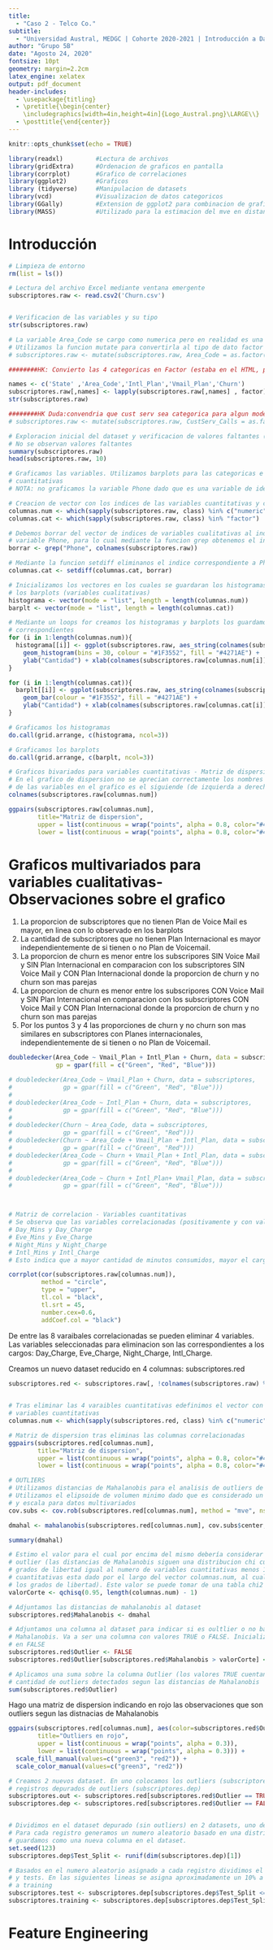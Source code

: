 ```yaml
---
title:
  - "Caso 2 - Telco Co."
subtitle:
  - "Universidad Austral, MEDGC | Cohorte 2020-2021 | Introducción a Data Mining"
author: "Grupo 5B"
date: "Agosto 24, 2020"
fontsize: 10pt
geometry: margin=2.2cm
latex_engine: xelatex
output: pdf_document
header-includes:
  - \usepackage{titling}
  - \pretitle{\begin{center}
    \includegraphics[width=4in,height=4in]{Logo_Austral.png}\LARGE\\}
  - \posttitle{\end{center}}
---
```

\vspace{2cm}

\begin{center}
INTEGRANTES

FARACH, VERONICA

HEREDIA BAEK, GABRIELA

KINA, HERNAN

LANZA, EZEQUIEL

LAXI, IGNACIO

MANZL, JUAN JOSE
 
\end{center}

\clearpage

```r
knitr::opts_chunk$set(echo = TRUE)
```

```r
library(readxl)         #Lectura de archivos
library(gridExtra)      #Ordenacion de graficos en pantalla
library(corrplot)       #Grafico de correlaciones
library(ggplot2)        #Graficos
library (tidyverse)     #Manipulacion de datasets
library(vcd)            #Visualizacion de datos categoricos
library(GGally)         #Extension de ggplot2 para combinacion de graficos/matrices
library(MASS)           #Utilizado para la estimacion del mve en distancias de Mahalanobis
```

# Introducción

```r

# Limpieza de entorno
rm(list = ls())

# Lectura del archivo Excel mediante ventana emergente
subscriptores.raw <- read.csv2('Churn.csv')


# Verificacion de las variables y su tipo
str(subscriptores.raw)

# La variable Area_Code se cargo como numerica pero en realidad es una variable categorica.
# Utilizamos la funcion mutate para convertirla al tipo de dato factor
# subscriptores.raw <- mutate(subscriptores.raw, Area_Code = as.factor(Area_Code))

```

```r

########HK: Convierto las 4 categoricas en Factor (estaba en el HTML, pero no lo encontre en el cod R) ##########

names <- c('State' ,'Area_Code','Intl_Plan','Vmail_Plan','Churn')
subscriptores.raw[,names] <- lapply(subscriptores.raw[,names] , factor)
str(subscriptores.raw)

########HK Duda:convendria que cust serv sea categorica para algun modelo? (es similar a la discusion de #rooms. depende del modelo a utilizar?) ##########
# subscriptores.raw <- mutate(subscriptores.raw, CustServ_Calls = as.factor(CustServ_Calls))

# Exploracion inicial del dataset y verificacion de valores faltantes (missings)
# No se observan valores faltantes
summary(subscriptores.raw)
head(subscriptores.raw, 10)

# Graficamos las variables. Utilizamos barplots para las categoricas e histogramas para las
# cuantitativas
# NOTA: no graficamos la variable Phone dado que es una variable de identificacion (ID)

# Creacion de vector con los indices de las variables cuantitativas y cualitativas
columnas.num <- which(sapply(subscriptores.raw, class) %in% c("numeric","integer"))
columnas.cat <- which(sapply(subscriptores.raw, class) %in% "factor")

# Debemos borrar del vector de indices de variables cualitativas al indice correspondiente a la 
# variable Phone, para lo cual mediante la funcion grep obtenemos el indice de la columna Phone
borrar <- grep("Phone", colnames(subscriptores.raw))

# Mediante la funcion setdiff eliminanos el indice correspondiente a Phone del vector columnas.cat
columnas.cat <- setdiff(columnas.cat, borrar)

# Inicializamos los vectores en los cuales se guardaran los histogramas (variables cuantitativas) y
# los barplots (variables cualitativas)
histograma <- vector(mode = "list", length = length(columnas.num))
barplt <- vector(mode = "list", length = length(columnas.cat))

# Mediante un loops for creamos los histogramas y barplots los guardamos en los vectores
# correspondientes
for (i in 1:length(columnas.num)){
  histograma[[i]] <- ggplot(subscriptores.raw, aes_string(colnames(subscriptores.raw[columnas.num[i]]))) + 
    geom_histogram(bins = 30, colour = "#1F3552", fill = "#4271AE") + 
    ylab("Cantidad") + xlab(colnames(subscriptores.raw[columnas.num[i]]))
}

for (i in 1:length(columnas.cat)){
  barplt[[i]] <- ggplot(subscriptores.raw, aes_string(colnames(subscriptores.raw[columnas.cat[i]]))) + 
    geom_bar(colour = "#1F3552", fill = "#4271AE") + 
    ylab("Cantidad") + xlab(colnames(subscriptores.raw[columnas.cat[i]]))
}
```

```r

# Graficamos los histogramas
do.call(grid.arrange, c(histograma, ncol=3))
```

```r

# Graficamos los barplots
do.call(grid.arrange, c(barplt, ncol=3))

```


```r

# Graficos bivariados para variables cuantitativas - Matriz de dispersion
# En el grafico de dispersion no se aprecian correctamente los nombres de las variables. El orden
# de las variables en el grafico es el siguiende (de izquierda a derecha y de arriba hacia abajo)
colnames(subscriptores.raw[columnas.num])

ggpairs(subscriptores.raw[columnas.num], 
        title="Matriz de dispersion",
        upper = list(continuous = wrap("points", alpha = 0.8, color="#4271AE")),
        lower = list(continuous = wrap("points", alpha = 0.8, color="#4271AE")))

```

# Graficos multivariados para variables cualitativas- Observaciones sobre el grafico

1. La proporcion de subscriptores que no tienen Plan de Voice Mail es mayor, en linea con lo observado en los barplots
2. La cantidad de subscriptores que no tienen Plan Internacional es mayor independientemente de si tienen o no Plan de Voicemail.
3. La proporcion de churn es menor entre los subscripores SIN Voice Mail y SIN Plan Internacional en comparacion con los subscriptores SIN Voice Mail y CON Plan Internacional donde la proporcion de churn y no churn son mas parejas
4. La proporcion de churn es menor entre los subscripores CON Voice Mail y SIN Plan Internacional en comparacion con los subscriptores CON Voice Mail y CON Plan Internacional donde la proporcion de churn y no churn son mas parejas
5. Por los puntos 3 y 4 las proporciones de churn y no churn son mas similares en subscriptores con Planes internacionales, independientemente de si tienen o no Plan de Voicemail.

```r

doubledecker(Area_Code ~ Vmail_Plan + Intl_Plan + Churn, data = subscriptores.raw,
             gp = gpar(fill = c("Green", "Red", "Blue")))

# doubledecker(Area_Code ~ Vmail_Plan + Churn, data = subscriptores,
#              gp = gpar(fill = c("Green", "Red", "Blue")))
# 
# doubledecker(Area_Code ~ Intl_Plan + Churn, data = subscriptores,
#              gp = gpar(fill = c("Green", "Red", "Blue")))
# 
# doubledecker(Churn ~ Area_Code, data = subscriptores,
#              gp = gpar(fill = c("Green", "Red")))
# doubledecker(Churn ~ Area_Code + Vmail_Plan + Intl_Plan, data = subscriptores,
#              gp = gpar(fill = c("Green", "Red")))
# doubledecker(Area_Code ~ Churn + Vmail_Plan + Intl_Plan, data = subscriptores,
#              gp = gpar(fill = c("Green", "Red", "Blue")))
# 
# doubledecker(Area_Code ~ Churn + Intl_Plan+ Vmail_Plan, data = subscriptores,
#              gp = gpar(fill = c("Green", "Red", "Blue")))



# Matriz de correlacion - Variables cuantitativas
# Se observa que las variables correlacionadas (positivamente y con valor 1) son
# Day_Mins y Day_Charge
# Eve_Mins y Eve_Charge
# Night_Mins y Night_Charge
# Intl_Mins y Intl_Charge
# Esto indica que a mayor cantidad de minutos consumidos, mayor el cargo.
```

```r

corrplot(cor(subscriptores.raw[columnas.num]), 
         method = "circle",
         type = "upper",
         tl.col = "black",
         tl.srt = 45,
         number.cex=0.6,
         addCoef.col = "black")
```

De entre las 8 varaibales correlacionadas se pueden eliminar 4 variables. Las variables seleccionadas para eliminacion son las correspondientes a los cargos: Day_Charge, Eve_Charge, Night_Charge, Intl_Charge.

Creamos un nuevo dataset reducido en 4 columnas: subscriptores.red

```r

subscriptores.red <- subscriptores.raw[, !colnames(subscriptores.raw) %in% c("Day_Charge", 
                                                                             "Eve_Charge", "Night_Charge", "Intl_Charge")]

# Tras eliminar las 4 varaibles cuantitativas edefinimos el vector con los indices de las 
# variables cuantitativas
columnas.num <- which(sapply(subscriptores.red, class) %in% c("numeric","integer"))

# Matriz de dispersion tras eliminas las columnas correlacionadas
ggpairs(subscriptores.red[columnas.num], 
        title="Matriz de dispersion",
        upper = list(continuous = wrap("points", alpha = 0.8, color="#4271AE")),
        lower = list(continuous = wrap("points", alpha = 0.8, color="#4271AE")))

# OUTLIERS
# Utilizamos distancias de Mahalanobis para el analisis de outliers de manera multivariada.
# Utilizamos el elipsoide de volumen minimo dado que es considerado un estimador robusto de posicion
# y escala para datos multivariados
cov.subs <- cov.rob(subscriptores.red[columnas.num], method = "mve", nsamp = "best")

dmahal <- mahalanobis(subscriptores.red[columnas.num], cov.subs$center, cov.subs$cov, inverted = F)

summary(dmahal)

# Estimo el valor para el cual por encima del mismo debería considerar que la observacion es un 
# outlier (las distancias de Mahalanobis siguen una distribucion chi cuadrado y tomo p = 0.05 con 
# grados de libertad igual al numero de variables cuantitativas menos 1 (la cantidad de variables 
# cuantitativas esta dado por el largo del vector columnas.num, al cual le restamos 1 para obtener
# los grados de libertad). Este valor se puede tomar de una tabla chi2 o estimarlo a traves de R:
valorCorte <- qchisq(0.95, length(columnas.num) - 1)

# Adjuntamos las distancias de mahalanobis al dataset
subscriptores.red$Mahalanobis <- dmahal

# Adjuntamos una columna al dataset para indicar si es oultlier o no basado en las distnacias de 
# Mahalanobis. Va a ser una columna con valores TRUE o FALSE. Inicializo primero todos los valores 
# en FALSE
subscriptores.red$Outlier <- FALSE
subscriptores.red$Outlier[subscriptores.red$Mahalanobis > valorCorte] <- TRUE

# Aplicamos una suma sobre la columna Outlier (los valores TRUE cuentan como 1) para obtener la
# cantidad de outliers detectados segun las distancias de Mahalanobis
sum(subscriptores.red$Outlier)
```


Hago una matriz de dispersion indicando en rojo las observaciones que son outliers segun las distnacias de Mahalanobis

```r

ggpairs(subscriptores.red[columnas.num], aes(color=subscriptores.red$Outlier),
        title="Outliers en rojo",
        upper = list(continuous = wrap("points", alpha = 0.3)),
        lower = list(continuous = wrap("points", alpha = 0.3))) +
  scale_fill_manual(values=c("green3", "red2")) +
  scale_color_manual(values=c("green3", "red2"))

```

```r

# Creamos 2 nuevos dataset. En uno colocamos los outliers (subscriptores.out) y en el otro los 
# registros depurados de outliers (subscriptores.dep)
subscriptores.out <- subscriptores.red[subscriptores.red$Outlier == TRUE,] 
subscriptores.dep <- subscriptores.red[subscriptores.red$Outlier == FALSE,] 


# Dividimos en el dataset depurado (sin outliers) en 2 datasets, uno de test y otro de pruebas
# Para cada registro generamos un numero aleatorio basado en una distribucion uniforme y lo 
# guardamos como una nueva columna en el dataset.
set.seed(123)
subscriptores.dep$Test_Split <- runif(dim(subscriptores.dep)[1])

# Basados en el numero aleatorio asignado a cada registro dividimos el dataset depurado en training
# y tests. En las siguientes lineas se asigna aproximadamente un 10% a test y aproximadamente un 90%
# a training
subscriptores.test <- subscriptores.dep[subscriptores.dep$Test_Split <= 0.1,]
subscriptores.training <- subscriptores.dep[subscriptores.dep$Test_Split > 0.1,]
```


# Feature Engineering

